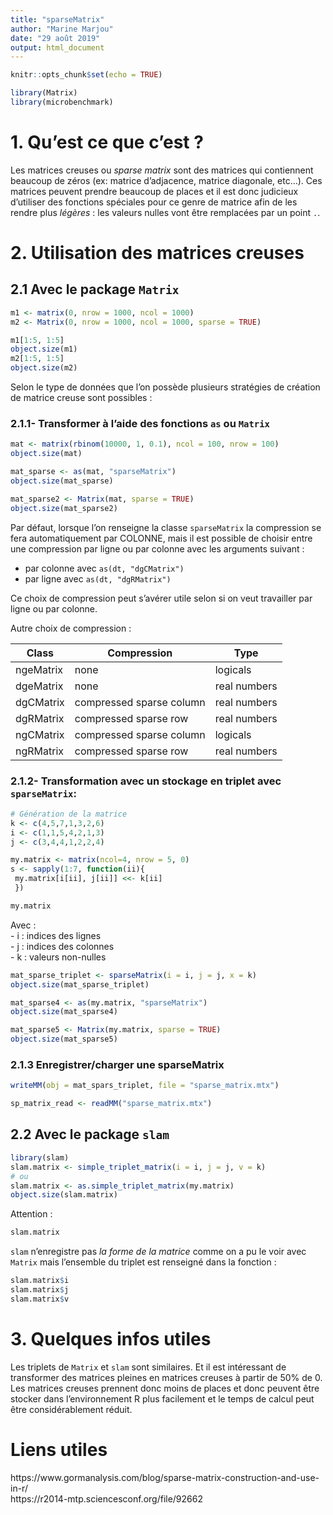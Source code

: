 ```yaml
---
title: "sparseMatrix"
author: "Marine Marjou"
date: "29 août 2019"
output: html_document
---
```


```r
knitr::opts_chunk$set(echo = TRUE)

library(Matrix)
library(microbenchmark)
```


# 1. Qu'est ce que c'est ?

Les matrices creuses ou *sparse matrix* sont des matrices qui contiennent beaucoup de zéros (ex: matrice d'adjacence, matrice diagonale, etc...). Ces matrices peuvent prendre beaucoup de places et il est donc judicieux d'utiliser des fonctions spéciales pour ce genre de matrice afin de les rendre plus *légères* : les valeurs nulles vont être remplacées par un point `.`.

# 2. Utilisation des matrices creuses

## 2.1 Avec le package `Matrix`

```r
m1 <- matrix(0, nrow = 1000, ncol = 1000)
m2 <- Matrix(0, nrow = 1000, ncol = 1000, sparse = TRUE)

m1[1:5, 1:5]
object.size(m1)
m2[1:5, 1:5]
object.size(m2)
```

Selon le type de données que l'on possède plusieurs stratégies de création de matrice creuse sont possibles :

### 2.1.1- Transformer à l'aide des fonctions `as` ou `Matrix`

```r
mat <- matrix(rbinom(10000, 1, 0.1), ncol = 100, nrow = 100)
object.size(mat)

mat_sparse <- as(mat, "sparseMatrix")
object.size(mat_sparse)

mat_sparse2 <- Matrix(mat, sparse = TRUE)
object.size(mat_sparse2)
```

Par défaut, lorsque l'on renseigne la classe `sparseMatrix` la compression se fera automatiquement par COLONNE, mais il est possible de choisir entre une compression par ligne ou par colonne avec les arguments suivant :

- par colonne avec `as(dt, "dgCMatrix")` 
- par ligne avec `as(dt, "dgRMatrix")`

Ce choix de compression peut s'avérer utile selon si on veut travailler par ligne ou par colonne.

Autre choix de compression :

Class | Compression | Type
------|-------------|----------------
ngeMatrix	|none	|logicals
dgeMatrix	|none	|real numbers
dgCMatrix	|compressed sparse column	|real numbers
dgRMatrix	|compressed sparse row	|real numbers
ngCMatrix	|compressed sparse column	|logicals
ngRMatrix	|compressed sparse row	|real numbers


### 2.1.2- Transformation avec un stockage en triplet avec `sparseMatrix`:

```r
# Génération de la matrice
k <- c(4,5,7,1,3,2,6)
i <- c(1,1,5,4,2,1,3)
j <- c(3,4,4,1,2,2,4)

my.matrix <- matrix(ncol=4, nrow = 5, 0)
s <- sapply(1:7, function(ii){
 my.matrix[i[ii], j[ii]] <<- k[ii]
 })

my.matrix
```
  
Avec :  
- i : indices des lignes  
- j : indices des colonnes  
- k : valeurs non-nulles  

```r
mat_sparse_triplet <- sparseMatrix(i = i, j = j, x = k)
object.size(mat_sparse_triplet)
```

```r
mat_sparse4 <- as(my.matrix, "sparseMatrix")
object.size(mat_sparse4)

mat_sparse5 <- Matrix(my.matrix, sparse = TRUE)
object.size(mat_sparse5)
```

### 2.1.3 Enregistrer/charger une sparseMatrix

```r
writeMM(obj = mat_spars_triplet, file = "sparse_matrix.mtx")

sp_matrix_read <- readMM("sparse_matrix.mtx")
```


## 2.2 Avec le package `slam`

```r
library(slam)
slam.matrix <- simple_triplet_matrix(i = i, j = j, v = k)
# ou
slam.matrix <- as.simple_triplet_matrix(my.matrix)
object.size(slam.matrix)
```

Attention :
```r
slam.matrix
```
`slam` n'enregistre pas *la forme de la matrice* comme on a pu le voir avec `Matrix` mais l'ensemble du triplet est renseigné dans la fonction :
```r
slam.matrix$i
slam.matrix$j
slam.matrix$v
```


# 3. Quelques infos utiles 

Les triplets de `Matrix` et `slam` sont similaires. Et il est intéressant de transformer des matrices pleines en matrices creuses à partir de 50% de 0.  
Les matrices creuses prennent donc moins de places et donc peuvent être stocker dans l'environnement R plus facilement et le temps de calcul peut être considérablement réduit.



# Liens utiles

https://www.gormanalysis.com/blog/sparse-matrix-construction-and-use-in-r/  
https://r2014-mtp.sciencesconf.org/file/92662  









